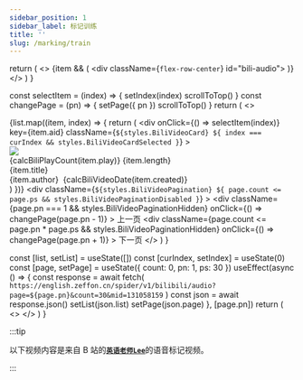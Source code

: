 ```yaml
---
sidebar_position: 1
sidebar_label: 标记训练
title: ''
slug: /marking/train
---
```



  return (
    <>
      {item && (
        <div className={`flex-row-center`} id="bili-audio">
          <BilibiliEmbedRenderer
            aid={item.aid}
            width={720}
            iframeClass={styles.AudioContainer}
          ></BilibiliEmbedRenderer>
        </div>
      )}
    </>
  )
}

  const selectItem = (index) => {
    setIndex(index)
    scrollToTop()
  }
  const changePage = (pn) => {
    setPage({ pn })
    scrollToTop()
  }
  return (
    <>
      <div className={styles.BiliVideoCardList}>
        {list.map((item, index) => {
          return (
            <div
              onClick={() => selectItem(index)}
              key={item.aid}
              className={`${styles.BiliVideoCard} ${
                index === curIndex && styles.BiliVideoCardSelected
              }`}
            >
              <div className={styles.BiliVideoCardImgWarp}>
                <img className={styles.BiliVideoCardImg} src={item.pic} />
                <div className={styles.BiliVideoCardStats}></div>
                <BiliVideoCardStatsIcon
                  className={styles.BiliVideoCardStatsIcon}
                ></BiliVideoCardStatsIcon>
                <span className={styles.BiliVideoCardStatsCount}>
                  {calcBiliPlayCount(item.play)}
                </span>
                <span className={styles.BiliVideoCardStatsDuration}>{item.length}</span>
              </div>
              <div className={styles.BiliVideoCardInfo}>
                <div>{item.title}</div>
                <div className={styles.BiliVideoCardInfoAuthor}>
                  {item.author} &nbsp;{calcBiliVideoDate(item.created)}
                </div>
              </div>
            </div>
          )
        })}
      </div>
      <div
        className={`${styles.BiliVideoPagination} ${
          page.count <= page.ps && styles.BiliVideoPaginationDisabled
        }`}
      >
        <div
          className={page.pn === 1 && styles.BiliVideoPaginationHidden}
          onClick={() => changePage(page.pn - 1)}
        >
          上一页
        </div>
        <div
          className={page.count <= page.pn * page.ps && styles.BiliVideoPaginationHidden}
          onClick={() => changePage(page.pn + 1)}
        >
          下一页
        </div>
      </div>
    </>
  )
}

  const [list, setList] = useState([])
  const [curIndex, setIndex] = useState(0)
  const [page, setPage] = useState({ count: 0, pn: 1, ps: 30 })
  useEffect(async () => {
    const response = await fetch(
      `https://english.zeffon.cn/spider/v1/bilibili/audio?page=${page.pn}&count=30&mid=131058159`
    )
    const json = await response.json()
    setList(json.list)
    setPage(json.page)
  }, [page.pn])
  return (
    <>
      <meta name="referrer" content="no-referrer" />
      <BiliAudioView item={list[curIndex]}></BiliAudioView>
      <BiliVideoCardContainer
        list={list}
        curIndex={curIndex}
        setIndex={setIndex}
        page={page}
        setPage={setPage}
      ></BiliVideoCardContainer>
    </>
  )
}

:::tip

以下视频内容是来自 B 站的[**`英语老师Lee`**](https://space.bilibili.com/131058159)的语音标记视频。

:::

<MarkingTrain></MarkingTrain>
